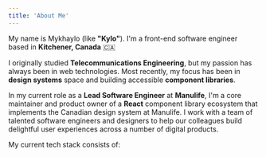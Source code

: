 ```yaml
---
title: 'About Me'
---
```


My name is <span className="accent font-extrabold">Mykhaylo</span> (like **"Kylo"**). I'm a front-end software engineer based in **Kitchener, Canada** 🇨🇦

I originally studied **Telecommunications Engineering**, but my passion has always been in web technologies. Most recently, my focus has been in **design systems** space and building accessible **component libraries**.

In my current role as a **Lead Software Engineer** at **Manulife**, I'm a core maintainer and product owner of a **React** component library ecosystem that implements the Canadian design system at Manulife.
I work with a team of talented software engineers and designers to help our colleagues build delightful user experiences across a number of digital products.

My current tech stack consists of:
